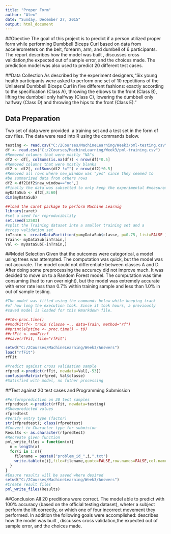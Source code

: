 ```yaml
---
title: "Proper Form"
author: "Alex"
date: "Sunday, December 27, 2015"
output: html_document
---
```

##Obective
The goal of this project is to predict if a person utilized proper form while performing Dumbbell Biceps Curl based on data from accelerometers on the belt, forearm, arm, and dumbell of 6 participants. The report describes how the model was built , discusses cross validation,the expected out of sample error, and  the choices made. The prediction model was also used to predict 20 different test cases. 

##Data Collection
As described by the experiment designers,"Six young health participants were asked to perform one set of 10 repetitions of the Unilateral Dumbbell Biceps Curl in five different fashions: exactly according to the specification (Class A), throwing the elbows to the front (Class B), lifting the dumbbell only halfway (Class C), lowering the dumbbell only halfway (Class D) and throwing the hips to the front (Class E)."

## Data Preparation
Two set of data were provided. a training set and a test set in the form of csv files. The data were read into R using the commands below.

```r
testing <- read.csv("C:/2Courses/MachineLearning/Week3/pml-testing.csv")
df <- read.csv("C:/2Courses/MachineLearning/Week3/pml-training.csv")
#Removed columns that were mostly "NA"s
df2 <- df[, colSums(is.na(df)) < nrow(df)*0.5]
#Removed columns that were mostly blanks
df2 <- df2[, colSums(df2 !="") > nrow(df2)*0.5]
#Removed all rows where new_window was "yes" since they seemed to
#be summarized data from others rows
df2 <-df2[df2$new_window=="no",]
#Finally the data was subsetted to only keep the experimental #measurements
myDataSub <- df2[,8:60]
dim(myDataSub)
```


```r
##load the caret package to perform Machine Learnig
library(caret)
#set a seed for reproducibility
set.seed(12583)
#split the Training dataset into a smaller training set and a
#cross validation set
inTrain <- createDataPartition(y=myDataSub$classe, p=0.75, list=FALSE )
Train<- myDataSub[inTrain,]
Val <- myDataSub[-inTrain,]
```

##Model Selection
Given that the outcomes were categorical, a model using trees was
attempted. The computation was quick, but the model was not accurate. The model could not differentiate between classes A and D. After doing some preprocessing the accuracy did not improve much. It was decided to move on to a Random Forest model. The 
computation was time consuming (had to run over night), but the
model was extremely accurate with error rate less than 0.7% within training sample and less than 1.0% in out of sample testing.

```r
#The modet was fitted using the commands below while keeping track
#of how long the execution took. Since it took hours, a previously
#saved model is loaded for this Rmarkdown file.

##t0<-proc.time()
##modFitrf<- train (classe ~., data=Train, method="rf")
##print(elptime <- proc.time() - t0)
##rfFit <- modFitrf
##save(rfFit, file="rfFit")

setwd("C:/2Courses/MachineLearning/Week3/Answers")
load("rfFit")
rfFit
```

```r
#Predict against cross validation sample
rfpred <-predict(rfFit, newdata=Val[,-53])
confusionMatrix(rfpred, Val$classe)
#Satisfied with model, no futher processing
```

##Test against 20 test cases and Programming Submission

```r
#Performprediction on 20 test samples
rfpredtest <-predict(rfFit, newdata=testing)
#Showpredicted values
rfpredtest
#Verify entry type (factor)
str(rfpredtest); class(rfpredtest)
#Convert to Character type for submision
Results <- as.character(rfpredtest)
#Recreate given function
pml_write_files = function(x){
  n = length(x)
  for(i in 1:n){
    filename = paste0("problem_id_",i,".txt")
    write.table(x[i],file=filename,quote=FALSE,row.names=FALSE,col.names=FALSE)
  }
}
#Ensure results will be saved where desired
setwd("C:/2Courses/MachineLearning/Week3/Answers")
#Create result files
pml_write_files(Results)
```

##Conclusion
All 20 preditions were correct. The model able to predict with 100% accuracy (based on the official testing dataset), wheter a
subject perform the lift correctly, or which one of four incorrect movement they performed. In addition the following goals were accomplished: describes how the model was built , discusses cross validation,the expected out of sample error, and  the choices made.


